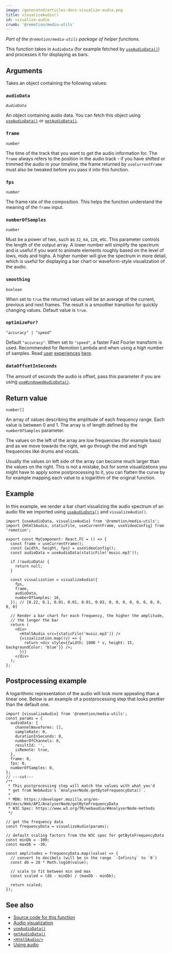 ```yaml
---
image: /generated/articles-docs-visualize-audio.png
title: visualizeAudio()
id: visualize-audio
crumb: '@remotion/media-utils'
---
```


_Part of the `@remotion/media-utils` package of helper functions._

This function takes in `AudioData` (for example fetched by [`useAudioData()`](/docs/use-audio-data)) and processes it for displaying as bars.

## Arguments

Takes an object containing the following values:

### `audioData`

_`AudioData`_

An object containing audio data. You can fetch this object using [`useAudioData()`](/docs/use-audio-data) or [`getAudioData()`](/docs/get-audio-data).

### `frame`

_`number`_

The time of the track that you want to get the audio information for. The `frame` always refers to the position in the audio track - if you have shifted or trimmed the audio in your timeline, the frame returned by `useCurrentFrame` must also be tweaked before you pass it into this function.

### `fps`

_`number`_

The frame rate of the composition. This helps the function understand the meaning of the `frame` input.

### `numberOfSamples`

`number`

Must be a power of two, such as `32`, `64`, `128`, etc. This parameter controls the length of the output array. A lower number will simplify the spectrum and is useful if you want to animate elements roughly based on the level of lows, mids and highs. A higher number will give the spectrum in more detail, which is useful for displaying a bar chart or waveform-style visualization of the audio.

### `smoothing`

`boolean`

When set to `true` the returned values will be an average of the current, previous and next frames. The result is a smoother transition for quickly changing values. Default value is `true`.

### `optimizeFor?`<AvailableFrom v="4.0.83"/>

_`"accuracy" | "speed"`_

Default `"accuracy"`. When set to `"speed"`, a faster Fast Fourier transform is used. Recommended for Remotion Lambda and when using a high number of samples. Read [user](https://discord.com/channels/809501355504959528/1189048518988550264/1190228606287360030) [experiences](https://discord.com/channels/809501355504959528/1155110845488046111/1155111360481480725) [here](https://github.com/remotion-dev/remotion/issues/2925).

### `dataOffsetInSeconds`<AvailableFrom v="4.0.268" />

The amount of seconds the audio is offset, pass this parameter if you are using [`useWindowedAudioData()`](/docs/use-windowed-audio-data).

## Return value

`number[]`

An array of values describing the amplitude of each frequency range. Each value is between 0 and 1. The array is of length defined by the `numberOfSamples` parameter.

The values on the left of the array are low frequencies (for example bass) and as we move towards the right, we go through the mid and high frequencies like drums and vocals.

Usually the values on left side of the array can become much larger than the values on the right. This is not a mistake, but for some visualizations you might have to apply some postprocessing to it, you can flatten the curve by for example mapping each value to a logarithm of the original function.

## Example

In this example, we render a bar chart visualizing the audio spectrum of an audio file we imported using [`useAudioData()`](/docs/use-audio-data) and `visualizeAudio()`.

```tsx twoslash
import {useAudioData, visualizeAudio} from '@remotion/media-utils';
import {Html5Audio, staticFile, useCurrentFrame, useVideoConfig} from 'remotion';

export const MyComponent: React.FC = () => {
  const frame = useCurrentFrame();
  const {width, height, fps} = useVideoConfig();
  const audioData = useAudioData(staticFile('music.mp3'));

  if (!audioData) {
    return null;
  }

  const visualization = visualizeAudio({
    fps,
    frame,
    audioData,
    numberOfSamples: 16,
  }); // [0.22, 0.1, 0.01, 0.01, 0.01, 0.02, 0, 0, 0, 0, 0, 0, 0, 0, 0, 0]

  // Render a bar chart for each frequency, the higher the amplitude,
  // the longer the bar
  return (
    <div>
      <Html5Audio src={staticFile('music.mp3')} />
      {visualization.map((v) => {
        return <div style={{width: 1000 * v, height: 15, backgroundColor: 'blue'}} />;
      })}
    </div>
  );
};
```

## Postprocessing example

A logarithmic representation of the audio will look more appealing than a linear one. Below is an example of a postprocessing step that looks prettier than the default one.

```tsx twoslash
import {visualizeAudio} from '@remotion/media-utils';
const params = {
  audioData: {
    channelWaveforms: [],
    sampleRate: 0,
    durationInSeconds: 0,
    numberOfChannels: 0,
    resultId: '',
    isRemote: true,
  },
  frame: 0,
  fps: 0,
  numberOfSamples: 0,
};
// ---cut---
/**
 * This postprocessing step will match the values with what you'd
 * get from WebAudio's `AnalyserNode.getByteFrequencyData()`.
 *
 * MDN: https://developer.mozilla.org/en-US/docs/Web/API/AnalyserNode/getByteFrequencyData
 * W3C Spec: https://www.w3.org/TR/webaudio/#AnalyserNode-methods
 */

// get the frequency data
const frequencyData = visualizeAudio(params);

// default scaling factors from the W3C spec for getByteFrequencyData
const minDb = -100;
const maxDb = -30;

const amplitudes = frequencyData.map((value) => {
  // convert to decibels (will be in the range `-Infinity` to `0`)
  const db = 20 * Math.log10(value);

  // scale to fit between min and max
  const scaled = (db - minDb) / (maxDb - minDb);

  return scaled;
});
```

## See also

- [Source code for this function](https://github.com/remotion-dev/remotion/blob/main/packages/media-utils/src/visualize-audio.ts)
- [Audio visualization](/docs/audio/visualization)
- [`useAudioData()`](/docs/use-audio-data)
- [`getAudioData()`](/docs/get-audio-data)
- [`<Html5Audio/>`](/docs/html5-audio)
- [Using audio](/docs/using-audio)
